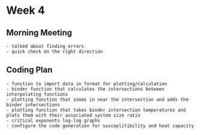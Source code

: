 # Week 4


## Morning Meeting
    - talked about finding errors 
    - quick check on the right direction

## Coding Plan 
    - function to import data in format for plotting/calculation
    - binder function that calculates the intersections between interpolating functions
    - plotting function that zooms in near the intersection and adds the binder intersections
    - plotting function that takes binder intersection temperatures and plots them with their associated system size ratio 
    - critical exponents log-log graphs
    - configure the code generation for susceplitibility and heat capacity
